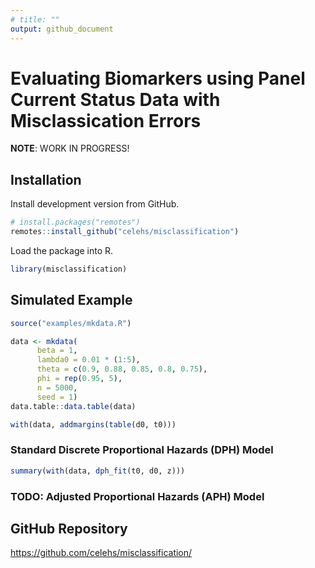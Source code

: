 ```yaml
---
# title: ""
output: github_document
---
```


# Evaluating Biomarkers using Panel Current Status Data with Misclassication Errors

__NOTE__: WORK IN PROGRESS!

## Installation

Install development version from GitHub.

```r
# install.packages("remotes")
remotes::install_github("celehs/misclassification")
```

Load the package into R.

```r
library(misclassification)
```

## Simulated Example

```r
source("examples/mkdata.R")
```

```r
data <- mkdata(
      beta = 1,
      lambda0 = 0.01 * (1:5),
      theta = c(0.9, 0.88, 0.85, 0.8, 0.75),
      phi = rep(0.95, 5),
      n = 5000,
      seed = 1)
data.table::data.table(data)
```

```r
with(data, addmargins(table(d0, t0)))
```

### Standard Discrete Proportional Hazards (DPH) Model

```r
summary(with(data, dph_fit(t0, d0, z))) 
```

### TODO: Adjusted Proportional Hazards (APH) Model

## GitHub Repository

<https://github.com/celehs/misclassification/>
